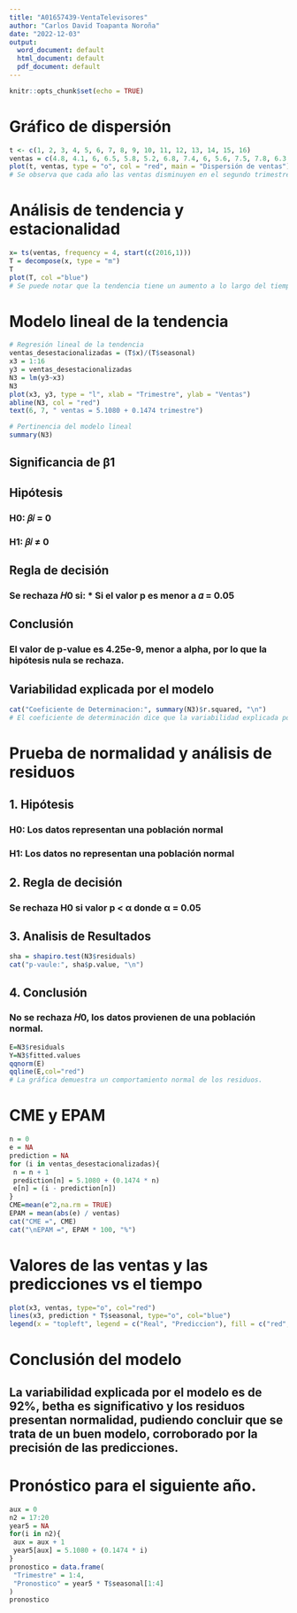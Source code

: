 ---
title: "A01657439-VentaTelevisores"
author: "Carlos David Toapanta Noroña"
date: "2022-12-03"
output:
  word_document: default
  html_document: default
  pdf_document: default
---

```{r setup, include=FALSE}
knitr::opts_chunk$set(echo = TRUE)
```


# Gráfico de dispersión
```{r}
t <- c(1, 2, 3, 4, 5, 6, 7, 8, 9, 10, 11, 12, 13, 14, 15, 16)
ventas = c(4.8, 4.1, 6, 6.5, 5.8, 5.2, 6.8, 7.4, 6, 5.6, 7.5, 7.8, 6.3, 5.9, 8, 8.4)
plot(t, ventas, type = "o", col = "red", main = "Dispersión de ventas")
# Se observa que cada año las ventas disminuyen en el segundo trimestre, y aumentan en el tercero y cuarto trimestre. Por tanto, se concluye que en la venta de estos televisores hay un comportamiento estacional
```

# Análisis de tendencia y estacionalidad
```{r}
x= ts(ventas, frequency = 4, start(c(2016,1)))
T = decompose(x, type = "m")
T
plot(T, col ="blue")
# Se puede notar que la tendencia tiene un aumento a lo largo del tiempo, mientras que la estacionalidad denota una variación estacional de las ventas siguiendo una constante aleatoriedad.
```


# Modelo lineal de la tendencia
```{r}
# Regresión lineal de la tendencia
ventas_desestacionalizadas = (T$x)/(T$seasonal)
x3 = 1:16
y3 = ventas_desestacionalizadas
N3 = lm(y3~x3)
N3
plot(x3, y3, type = "l", xlab = "Trimestre", ylab = "Ventas")
abline(N3, col = "red")
text(6, 7, " ventas = 5.1080 + 0.1474 trimestre")
```

```{r}
# Pertinencia del modelo lineal
summary(N3)
```

## Significancia de β1
## Hipótesis
### H0: 𝛽𝑖 = 0
### H1: 𝛽𝑖 ≠ 0
## Regla de decisión
### Se rechaza 𝐻0 si: * Si el valor p es menor a 𝛼 = 0.05
## Conclusión
### El valor de p-value es 4.25e-9, menor a alpha, por lo que la hipótesis nula se rechaza.

## Variabilidad explicada por el modelo
```{r}
cat("Coeficiente de Determinacion:", summary(N3)$r.squared, "\n")
# El coeficiente de determinación dice que la variabilidad explicada por el modelo es de 92.07%.
```

# Prueba de normalidad y análisis de residuos
## 1. Hipótesis
### H0: Los datos representan una población normal 
### H1: Los datos no representan una población normal
## 2. Regla de decisión
### Se rechaza H0 si valor p < α donde α = 0.05
## 3. Analisis de Resultados
```{r}
sha = shapiro.test(N3$residuals)
cat("p-vaule:", sha$p.value, "\n")
```
## 4. Conclusión
### No se rechaza 𝐻0, los datos provienen de una población normal.
```{r}
E=N3$residuals
Y=N3$fitted.values
qqnorm(E)
qqline(E,col="red")
# La gráfica demuestra un comportamiento normal de los residuos.
```

# CME y EPAM
```{r}
n = 0
e = NA
prediction = NA
for (i in ventas_desestacionalizadas){
 n = n + 1
 prediction[n] = 5.1080 + (0.1474 * n)
 e[n] = (i - prediction[n])
}
CME=mean(e^2,na.rm = TRUE)
EPAM = mean(abs(e) / ventas)
cat("CME =", CME)
cat("\nEPAM =", EPAM * 100, "%")
```

# Valores de las ventas y las predicciones vs el tiempo
```{r}
plot(x3, ventas, type="o", col="red")
lines(x3, prediction * T$seasonal, type="o", col="blue")
legend(x = "topleft", legend = c("Real", "Prediccion"), fill = c("red", "blue"))
```

# Conclusión del modelo
## La variabilidad explicada por el modelo es de 92%, betha es significativo y los residuos presentan normalidad, pudiendo concluir que se trata de un buen modelo, corroborado por la precisión de las predicciones.

# Pronóstico para el siguiente año.
```{r}
aux = 0
n2 = 17:20
year5 = NA
for(i in n2){
 aux = aux + 1
 year5[aux] = 5.1080 + (0.1474 * i)
}
pronostico = data.frame(
 "Trimestre" = 1:4,
 "Pronostico" = year5 * T$seasonal[1:4]
)
pronostico

```







